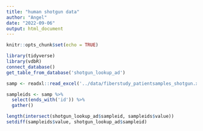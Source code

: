 ```yaml
---
title: "human shotgun data"
author: "Angel"
date: "2022-09-06"
output: html_document
---
```


```r
knitr::opts_chunk$set(echo = TRUE)
```

```r
library(tidyverse)
library(vdbR)
connect_database()
get_table_from_database('shotgun_lookup_ad')
```

```r
samp <- readxl::read_excel('../data/fiberstudy_patientsamples_shotgun.xlsx')

sampleids <- samp %>% 
  select(ends_with('id')) %>% 
  gather()

length(intersect(shotgun_lookup_ad$sampleid, sampleids$value))
setdiff(sampleids$value, shotgun_lookup_ad$sampleid)
```

